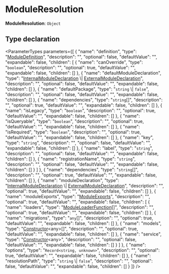 
# ModuleResolution

 **ModuleResolution**: `Object`

## Type declaration

<ParameterTypes parameters={[
  {
    "name": "definition",
    "type": "[ModuleDefinition](types.ModulesSdkTypes.ModuleDefinition.mdx)",
    "description": "",
    "optional": false,
    "defaultValue": "",
    "expandable": false,
    "children": [
      {
        "name": "canOverride",
        "type": "`boolean`",
        "description": "",
        "optional": true,
        "defaultValue": "",
        "expandable": false,
        "children": []
      },
      {
        "name": "defaultModuleDeclaration",
        "type": "[InternalModuleDeclaration](types.ModulesSdkTypes.InternalModuleDeclaration.mdx) \\| [ExternalModuleDeclaration](types.ModulesSdkTypes.ExternalModuleDeclaration.mdx)",
        "description": "",
        "optional": false,
        "defaultValue": "",
        "expandable": false,
        "children": []
      },
      {
        "name": "defaultPackage",
        "type": "`string` \\| `false`",
        "description": "",
        "optional": false,
        "defaultValue": "",
        "expandable": false,
        "children": []
      },
      {
        "name": "dependencies",
        "type": "`string`[]",
        "description": "",
        "optional": true,
        "defaultValue": "",
        "expandable": false,
        "children": []
      },
      {
        "name": "isLegacy",
        "type": "`boolean`",
        "description": "",
        "optional": true,
        "defaultValue": "",
        "expandable": false,
        "children": []
      },
      {
        "name": "isQueryable",
        "type": "`boolean`",
        "description": "",
        "optional": true,
        "defaultValue": "",
        "expandable": false,
        "children": []
      },
      {
        "name": "isRequired",
        "type": "`boolean`",
        "description": "",
        "optional": true,
        "defaultValue": "",
        "expandable": false,
        "children": []
      },
      {
        "name": "key",
        "type": "`string`",
        "description": "",
        "optional": false,
        "defaultValue": "",
        "expandable": false,
        "children": []
      },
      {
        "name": "label",
        "type": "`string`",
        "description": "",
        "optional": false,
        "defaultValue": "",
        "expandable": false,
        "children": []
      },
      {
        "name": "registrationName",
        "type": "`string`",
        "description": "",
        "optional": false,
        "defaultValue": "",
        "expandable": false,
        "children": []
      }
    ]
  },
  {
    "name": "dependencies",
    "type": "`string`[]",
    "description": "",
    "optional": true,
    "defaultValue": "",
    "expandable": false,
    "children": []
  },
  {
    "name": "moduleDeclaration",
    "type": "[InternalModuleDeclaration](types.ModulesSdkTypes.InternalModuleDeclaration.mdx) \\| [ExternalModuleDeclaration](types.ModulesSdkTypes.ExternalModuleDeclaration.mdx)",
    "description": "",
    "optional": true,
    "defaultValue": "",
    "expandable": false,
    "children": []
  },
  {
    "name": "moduleExports",
    "type": "[ModuleExports](types.ModulesSdkTypes.ModuleExports.mdx)",
    "description": "",
    "optional": true,
    "defaultValue": "",
    "expandable": false,
    "children": [
      {
        "name": "loaders",
        "type": "[ModuleLoaderFunction](types.ModulesSdkTypes.ModuleLoaderFunction.mdx)[]",
        "description": "",
        "optional": true,
        "defaultValue": "",
        "expandable": false,
        "children": []
      },
      {
        "name": "migrations",
        "type": "`any`[]",
        "description": "",
        "optional": true,
        "defaultValue": "",
        "expandable": false,
        "children": []
      },
      {
        "name": "models",
        "type": "[Constructor](types.ModulesSdkTypes.Constructor.mdx)&#60;any&#62;[]",
        "description": "",
        "optional": true,
        "defaultValue": "",
        "expandable": false,
        "children": []
      },
      {
        "name": "service",
        "type": "[Constructor](types.ModulesSdkTypes.Constructor.mdx)&#60;any&#62;",
        "description": "",
        "optional": false,
        "defaultValue": "",
        "expandable": false,
        "children": []
      }
    ]
  },
  {
    "name": "options",
    "type": "`Record<string, unknown>`",
    "description": "",
    "optional": true,
    "defaultValue": "",
    "expandable": false,
    "children": []
  },
  {
    "name": "resolutionPath",
    "type": "`string` \\| `false`",
    "description": "",
    "optional": false,
    "defaultValue": "",
    "expandable": false,
    "children": []
  }
]} />
